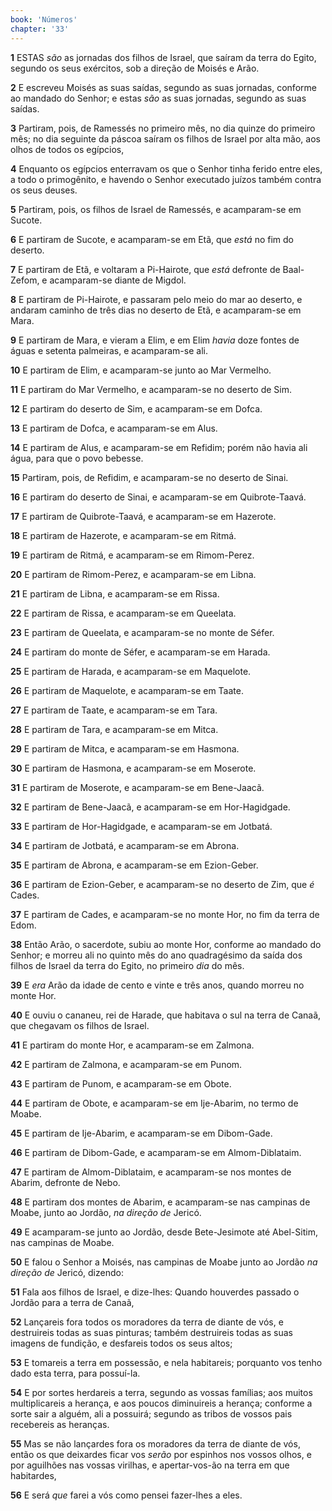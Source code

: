 ```yaml
---
book: 'Números'
chapter: '33'
---
```


**1** ESTAS _são_ as jornadas dos filhos de Israel, que saíram da terra do Egito, segundo os seus exércitos, sob a direção de Moisés e Arão.

**2** E escreveu Moisés as suas saídas, segundo as suas jornadas, conforme ao mandado do Senhor; e estas _são_ as suas jornadas, segundo as suas saídas.

**3** Partiram, pois, de Ramessés no primeiro mês, no dia quinze do primeiro mês; no dia seguinte da páscoa saíram os filhos de Israel por alta mão, aos olhos de todos os egípcios,

**4** Enquanto os egípcios enterravam os que o Senhor tinha ferido entre eles, a todo o primogênito, e havendo o Senhor executado juízos também contra os seus deuses.

**5** Partiram, pois, os filhos de Israel de Ramessés, e acamparam-se em Sucote.

**6** E partiram de Sucote, e acamparam-se em Etã, que _está_ no fim do deserto.

**7** E partiram de Etã, e voltaram a Pi-Hairote, que _está_ defronte de Baal-Zefom, e acamparam-se diante de Migdol.

**8** E partiram de Pi-Hairote, e passaram pelo meio do mar ao deserto, e andaram caminho de três dias no deserto de Etã, e acamparam-se em Mara.

**9** E partiram de Mara, e vieram a Elim, e em Elim _havia_ doze fontes de águas e setenta palmeiras, e acamparam-se ali.

**10** E partiram de Elim, e acamparam-se junto ao Mar Vermelho.

**11** E partiram do Mar Vermelho, e acamparam-se no deserto de Sim.

**12** E partiram do deserto de Sim, e acamparam-se em Dofca.

**13** E partiram de Dofca, e acamparam-se em Alus.

**14** E partiram de Alus, e acamparam-se em Refidim; porém não havia ali água, para que o povo bebesse.

**15** Partiram, pois, de Refidim, e acamparam-se no deserto de Sinai.

**16** E partiram do deserto de Sinai, e acamparam-se em Quibrote-Taavá.

**17** E partiram de Quibrote-Taavá, e acamparam-se em Hazerote.

**18** E partiram de Hazerote, e acamparam-se em Ritmá.

**19** E partiram de Ritmá, e acamparam-se em Rimom-Perez.

**20** E partiram de Rimom-Perez, e acamparam-se em Libna.

**21** E partiram de Libna, e acamparam-se em Rissa.

**22** E partiram de Rissa, e acamparam-se em Queelata.

**23** E partiram de Queelata, e acamparam-se no monte de Séfer.

**24** E partiram do monte de Séfer, e acamparam-se em Harada.

**25** E partiram de Harada, e acamparam-se em Maquelote.

**26** E partiram de Maquelote, e acamparam-se em Taate.

**27** E partiram de Taate, e acamparam-se em Tara.

**28** E partiram de Tara, e acamparam-se em Mitca.

**29** E partiram de Mitca, e acamparam-se em Hasmona.

**30** E partiram de Hasmona, e acamparam-se em Moserote.

**31** E partiram de Moserote, e acamparam-se em Bene-Jaacã.

**32** E partiram de Bene-Jaacã, e acamparam-se em Hor-Hagidgade.

**33** E partiram de Hor-Hagidgade, e acamparam-se em Jotbatá.

**34** E partiram de Jotbatá, e acamparam-se em Abrona.

**35** E partiram de Abrona, e acamparam-se em Ezion-Geber.

**36** E partiram de Ezion-Geber, e acamparam-se no deserto de Zim, que _é_ Cades.

**37** E partiram de Cades, e acamparam-se no monte Hor, no fim da terra de Edom.

**38** Então Arão, o sacerdote, subiu ao monte Hor, conforme ao mandado do Senhor; e morreu ali no quinto mês do ano quadragésimo da saída dos filhos de Israel da terra do Egito, no primeiro _dia_ do mês.

**39** E _era_ Arão da idade de cento e vinte e três anos, quando morreu no monte Hor.

**40** E ouviu o cananeu, rei de Harade, que habitava o sul na terra de Canaã, que chegavam os filhos de Israel.

**41** E partiram do monte Hor, e acamparam-se em Zalmona.

**42** E partiram de Zalmona, e acamparam-se em Punom.

**43** E partiram de Punom, e acamparam-se em Obote.

**44** E partiram de Obote, e acamparam-se em Ije-Abarim, no termo de Moabe.

**45** E partiram de Ije-Abarim, e acamparam-se em Dibom-Gade.

**46** E partiram de Dibom-Gade, e acamparam-se em Almom-Diblataim.

**47** E partiram de Almom-Diblataim, e acamparam-se nos montes de Abarim, defronte de Nebo.

**48** E partiram dos montes de Abarim, e acamparam-se nas campinas de Moabe, junto ao Jordão, _na direção de_ Jericó.

**49** E acamparam-se junto ao Jordão, desde Bete-Jesimote até Abel-Sitim, nas campinas de Moabe.

**50** E falou o Senhor a Moisés, nas campinas de Moabe junto ao Jordão _na direção de_ Jericó, dizendo:

**51** Fala aos filhos de Israel, e dize-lhes: Quando houverdes passado o Jordão para a terra de Canaã,

**52** Lançareis fora todos os moradores da terra de diante de vós, e destruireis todas as suas pinturas; também destruireis todas as suas imagens de fundição, e desfareis todos os seus altos;

**53** E tomareis a terra em possessão, e nela habitareis; porquanto vos tenho dado esta terra, para possuí-la.

**54** E por sortes herdareis a terra, segundo as vossas famílias; aos muitos multiplicareis a herança, e aos poucos diminuireis a herança; conforme a sorte sair a alguém, ali a possuirá; segundo as tribos de vossos pais recebereis as heranças.

**55** Mas se não lançardes fora os moradores da terra de diante de vós, então os que deixardes ficar vos _serão_ por espinhos nos vossos olhos, e por aguilhões nas vossas virilhas, e apertar-vos-ão na terra em que habitardes,

**56** E será _que_ farei a vós como pensei fazer-lhes a eles.
